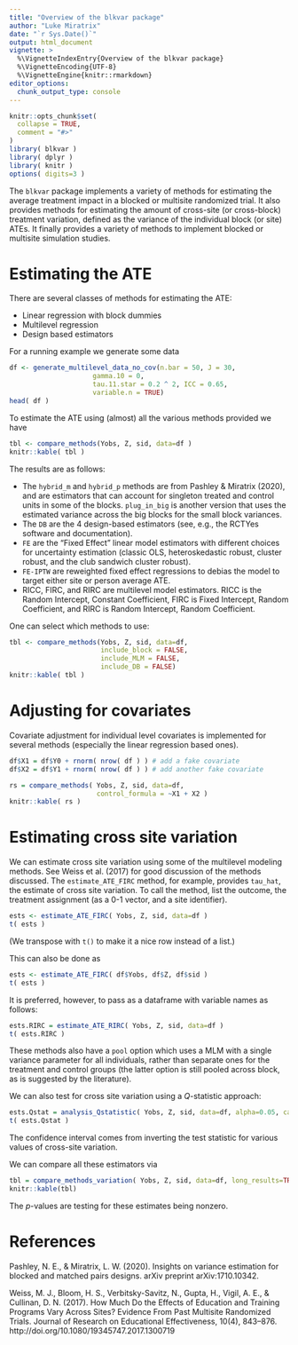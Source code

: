 ```yaml
---
title: "Overview of the blkvar package"
author: "Luke Miratrix"
date: "`r Sys.Date()`"
output: html_document
vignette: >
  %\VignetteIndexEntry{Overview of the blkvar package}
  %\VignetteEncoding{UTF-8}
  %\VignetteEngine{knitr::rmarkdown}
editor_options: 
  chunk_output_type: console
---
```


<style type="text/css">
.table {

    width: 40%;
    margin-left:auto; 
    margin-right:auto;
}
</style>


```r
knitr::opts_chunk$set(
  collapse = TRUE,
  comment = "#>"
)
library( blkvar )
library( dplyr )
library( knitr )
options( digits=3 )
```

The `blkvar` package implements a variety of methods for estimating the average treatment impact in a blocked or multisite randomized trial. It also provides methods for estimating the amount of cross-site (or cross-block) treatment variation, defined as the variance of the individual block (or site) ATEs. It finally provides a variety of methods to implement blocked or multisite simulation studies.

# Estimating the ATE

There are several classes of methods for estimating the ATE:

* Linear regression with block dummies
* Multilevel regression
* Design based estimators
    
For a running example we generate some data
```r
df <- generate_multilevel_data_no_cov(n.bar = 50, J = 30, 
                     gamma.10 = 0, 
                     tau.11.star = 0.2 ^ 2, ICC = 0.65, 
                     variable.n = TRUE)
head( df )
```

To estimate the ATE using (almost) all the various methods provided we have
```r
tbl <- compare_methods(Yobs, Z, sid, data=df )
knitr::kable( tbl )
```

The results are as follows:

* The `hybrid_m` and `hybrid_p` methods are from Pashley & Miratrix (2020), and are estimators that can account for singleton treated and control units in some of the blocks. `plug_in_big` is another version that uses the estimated variance across the big blocks for the small block variances.
* The `DB` are the 4 design-based estimators (see, e.g., the RCTYes software and documentation).  
* `FE` are the "Fixed Effect" linear model estimators with different choices for uncertainty estimation (classic OLS, heteroskedastic robust, cluster robust, and the club sandwich cluster robust).  
* `FE-IPTW` are reweighted fixed effect regressions to debias the model to target either site or person average ATE.  
* RICC, FIRC, and RIRC are multilevel model estimators. RICC is the Random Intercept, Constant Coefficient, FIRC is Fixed Intercept, Random Coefficient, and RIRC is Random Intercept, Random Coefficient.


One can select which methods to use:
```r
tbl <- compare_methods(Yobs, Z, sid, data=df, 
                       include_block = FALSE, 
                       include_MLM = FALSE,
                       include_DB = FALSE)
knitr::kable( tbl )
```



# Adjusting for covariates

Covariate adjustment for individual level covariates is implemented for several methods (especially the linear regression based ones).

```r
df$X1 = df$Y0 + rnorm( nrow( df ) ) # add a fake covariate
df$X2 = df$Y1 + rnorm( nrow( df ) ) # add another fake covariate

rs = compare_methods( Yobs, Z, sid, data=df, 
                      control_formula = ~X1 + X2 )
knitr::kable( rs )
```

# Estimating cross site variation

We can estimate cross site variation using some of the multilevel modeling methods. See Weiss et al. (2017) for good discussion of the methods discussed. The `estimate_ATE_FIRC` method, for example, provides `tau_hat`, the estimate of cross site variation. To call the method, list the outcome, the treatment assignment (as a 0-1 vector, and a site identifier).

```r
ests <- estimate_ATE_FIRC( Yobs, Z, sid, data=df )
t( ests )
```

(We transpose with `t()` to make it a nice row instead of a list.)

This can also be done as

```r
ests <- estimate_ATE_FIRC( df$Yobs, df$Z, df$sid )
t( ests )
```

It is preferred, however, to pass as a dataframe with variable names as follows:

```r
ests.RIRC = estimate_ATE_RIRC( Yobs, Z, sid, data=df )
t( ests.RIRC )
```

These methods also have a `pool` option which uses a MLM with a single variance parameter for all individuals, rather than separate ones for the treatment and control groups (the latter option is still pooled across block, as is suggested by the literature).

We can also test for cross site variation using a $Q$-statistic approach:

```r
ests.Qstat = analysis_Qstatistic( Yobs, Z, sid, data=df, alpha=0.05, calc.CI=TRUE )
t( ests.Qstat )
```

The confidence interval comes from inverting the test statistic for various values of cross-site variation.


We can compare all these estimators via

```r
tbl = compare_methods_variation( Yobs, Z, sid, data=df, long_results=TRUE )
knitr::kable(tbl)
```

The $p$-values are testing for these estimates being nonzero.

# References

Pashley, N. E., & Miratrix, L. W. (2020). Insights on variance estimation for blocked and matched pairs designs. arXiv preprint arXiv:1710.10342.

Weiss, M. J., Bloom, H. S., Verbitsky-Savitz, N., Gupta, H., Vigil, A. E., & Cullinan, D. N. (2017). How Much Do the Effects of Education and Training Programs Vary Across Sites? Evidence From Past Multisite Randomized Trials. Journal of Research on Educational Effectiveness, 10(4), 843–876. http://doi.org/10.1080/19345747.2017.1300719
